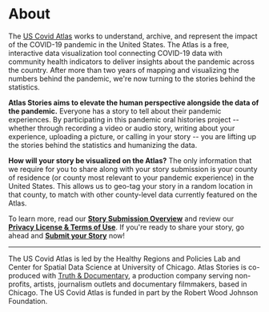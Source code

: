 
<SEO title="Atlas Stories :: About" />

# About

The [US Covid Atlas](http://uscovidatlas.org) works to understand, archive, and
represent the impact of the COVID-19 pandemic in the United States. The Atlas is
a free, interactive data visualization tool connecting COVID-19 data with
community health indicators to deliver insights about the pandemic across the
country. After more than two years of mapping and visualizing the numbers behind
the pandemic, we're now turning to the stories behind the statistics.

**Atlas Stories aims to elevate the human perspective alongside the data of the
pandemic.** Everyone has a story to tell about their pandemic experiences. By participating in this pandemic oral histories
project -- whether through recording a video or audio story, writing about your
experience, uploading a picture, or calling in your story -- you are lifting up
the stories behind the statistics and humanizing the data.

**How will your story be visualized on the Atlas?** The only information that we
require for you to share along with your story submission is your county of
residence (or county most relevant to your pandemic experience) in the United
States. This allows us to geo-tag your story in a random location in that
county, to match with other county-level data currently featured on the Atlas.

To learn more, read our **[Story Submission Overview](/submission-overview)**
and review our **[Privacy License & Terms of Use](/privacy)**. If you're ready
to share your story, go ahead and **[Submit your Story](/submit)** now!

<hr/>

The US Covid Atlas is led by the Healthy Regions and Policies Lab and Center for Spatial Data Science at University of Chicago. Atlas Stories is co-produced with [Truth & Documentary](https://truthanddocumentary.org/), a production company serving non-profits, artists, journalism outlets and documentary filmmakers, based in Chicago. The US Covid Atlas is funded in part by the Robert Wood Johnson Foundation. 


>
